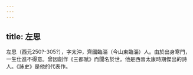 ```yaml
---
---
---
```

title: 左思
---



左思（西元250?-305?），字太沖，齊國臨淄（今山東臨淄）人。由於出身寒門，一生仕進不得意。曾因創作《三都賦》而聞名於世。他是西晉太康時期傑出的詩人。《詠史》是他的代表作。
